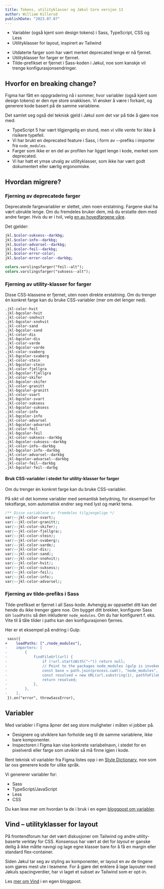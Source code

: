 ```yaml
---
title: Tokens, utilityklasser og Jøkul Core versjon 13
author: William Killerud
publishDate: "2023.07.07"
---
```


<div className="jkl-portal-paragraph">
    <SuccessMessage role="none presentation" fullWidth title="Nye features">
        <ul className="jkl-list">
            <li className="jkl-list__item">Variabler (også kjent som design tokens) i Sass, TypeScript, CSS og Less</li>
            <li className="jkl-list__item">Utilityklasser for layout, inspirert av Tailwind</li>
        </ul>
    </SuccessMessage>
</div>
<div className="jkl-portal-paragraph">
    <WarningMessage role="none presentation" fullWidth title="Breaking changes">
        <ul className="jkl-list">
            <li className="jkl-list__item">Utdaterte farger som har vært merket deprecated lenge er nå fjernet.</li>
            <li className="jkl-list__item">Utilityklasser for farger er fjernet.</li>
            <li className="jkl-list__item">
                Tilde-prefikset er fjernet i Sass-koden i Jøkul, noe som kanskje vil trenge konfigurasjonsendringer.
            </li>
        </ul>
    </WarningMessage>
</div>

## Hvorfor en breaking change?

Figma har fått en oppgradering nå i sommer, hvor variabler (også kjent som design tokens) er den nye store snakkisen. Vi ønsker å være i forkant, og generere kode basert på de samme variablene.

Det samlet seg også del teknisk gjeld i Jøkul som det var på tide å gjøre noe med:

-   TypeScript 5 har vært tilgjengelig en stund, men vi ville vente for ikke å risikere typefeil.
-   Vi har brukt en deprecated feature i Sass, i form av `~`-prefiks i importer fra `node_modules`.
-   Farger som ikke er en del av profilen har ligget lenge i kode, merket som deprecated.
-   Vi har hatt et ymse utvalg av utilityklasser, som ikke har vært godt dokumentert eller særlig ergonomiske.

## Hvordan migrere?

### Fjerning av deprecatede farger

Deprecatede fargevariabler er slettet, uten noen erstatning. Fargene skal ha vært ubrukte lenge. Om du fremdeles bruker dem, må du erstatte dem med andre farger. Hvis du er i tvil, velg [en av hovedfargene våre](https://jokul.fremtind.no/profil/farger/).

Det gjelder:

```scss
jkl.$color-suksess--darkbg;
jkl.$color-info--darkbg;
jkl.$color-advarsel--darkbg;
jkl.$color-feil--darkbg;
jkl.$color-error-color;
jkl.$color-error-color--darkbg;

colors.varslingsfarger("feil--alt");
colors.varslingsfarger("suksess--alt");
```

### Fjerning av utility-klasser for farger

Disse CSS-klassene er fjernet, uten noen direkte erstatning. Om du trenger én konkret farge kan du bruke CSS-variabler (mer om det lenger ned).

```
.jkl-color-hvit
.jkl-bgcolor-hvit
.jkl-color-snohvit
.jkl-bgcolor-snohvit
.jkl-color-sand
.jkl-bgcolor-sand
.jkl-color-dis
.jkl-bgcolor-dis
.jkl-color-varde
.jkl-bgcolor-varde
.jkl-color-svaberg
.jkl-bgcolor-svaberg
.jkl-color-stein
.jkl-bgcolor-stein
.jkl-color-fjellgra
.jkl-bgcolor-fjellgra
.jkl-color-skifer
.jkl-bgcolor-skifer
.jkl-color-granitt
.jkl-bgcolor-granitt
.jkl-color-svart
.jkl-bgcolor-svart
.jkl-color-suksess
.jkl-bgcolor-suksess
.jkl-color-info
.jkl-bgcolor-info
.jkl-color-advarsel
.jkl-bgcolor-advarsel
.jkl-color-feil
.jkl-bgcolor-feil
.jkl-color-suksess--darkbg
.jkl-bgcolor-suksess--darkbg
.jkl-color-info--darkbg
.jkl-bgcolor-info--darkbg
.jkl-color-advarsel--darkbg
.jkl-bgcolor-advarsel--darkbg
.jkl-color-feil--darkbg
.jkl-bgcolor-feil--darbg
```

#### Bruk CSS-variabler i stedet for utility-klasser for farger

Om du trenger én konkret farge kan du bruke CSS-variabler.

På sikt vil det komme variabler med semantisk betydning, for eksempel for tekstfarge, som automatisk endrer seg med lyst og mørkt tema.

```css
/** Disse variablene er fremdeles tilgjengelige */
var(--jkl-color-svart);
var(--jkl-color-granitt);
var(--jkl-color-skifer);
var(--jkl-color-fjellgra);
var(--jkl-color-stein);
var(--jkl-color-svaberg);
var(--jkl-color-varde);
var(--jkl-color-dis);
var(--jkl-color-sand);
var(--jkl-color-snohvit);
var(--jkl-color-hvit);
var(--jkl-color-suksess);
var(--jkl-color-feil);
var(--jkl-color-info);
var(--jkl-color-advarsel);
```

### Fjerning av tilde-prefiks i Sass

Tilde-prefikset er fjernet i all Sass-kode. Avhengig av oppsettet ditt kan det hende du
ikke trenger gjøre noe. Om bygget ditt brekker, konfigurer Sass sin `loadPaths` så den
inkluderer `node_modules`. Om du har konfigurert f. eks. Vite til å tåle tilder i paths kan den konfigurasjonen fjernes.

Her er et eksempel på endring i Gulp:

```diff
 sass({
+    loadPaths: ["./node_modules"],
-    importers: [
-        {
-            findFileUrl(url) {
-                if (!url.startsWith("~")) return null;
-                // Point to the packages node_modules (gulp is invoked in each individual package)
-                const base = path.join(process.cwd(), "node_modules", "/"); // base must end in /, -otherwise node_modules/ is discarded from the URL.
-                const resolved = new URL(url.substring(1), pathToFileURL(base));
-                return resolved;
-            },
-        },
-    ],
 }).on("error", throwSassError),
```

## Variabler

Med variabler i Figma åpner det seg store muligheter i måten vi jobber på.

-   Designere og utviklere kan forholde seg til de samme variablene, ikke bare komponenter.
-   Inspectoren i Figma kan vise konkrete variabelnavn, i stedet for en pixelverdi eller farge som utvikler så må finne igjen i kode.

Rent teknisk vil variabler fra Figma listes opp i en [Style Dictionary](https://amzn.github.io/style-dictionary/), noe som lar oss generere kode for ulike språk.

Vi genererer variabler for:

-   Sass
-   TypeScript/JavaScript
-   Less
-   CSS

Du kan lese mer om hvordan ta de i bruk i en egen [bloggpost om variabler](/blog/variabler).

## Vind – utilityklasser for layout

På frontendforum har det vært diskusjoner om Tailwind og andre utility-baserte verktøy for CSS. Konsensus har vært at det for _layout_ er ganske deilig å ikke måtte navngi og lage egne klasser bare for å få en margin eller standard flex-container.

Siden Jøkul tar seg av styling av komponenter, er layout en av de tingene som gjøres mest ute i teamene. For å gjøre det enklere å lage layouter med Jøkuls spacingverdier, har vi laget et subset av Tailwind som er opt-in.

Les [mer om Vind](/blog/vind) i en egen bloggpost.
